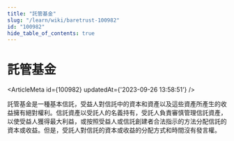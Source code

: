 ```yaml
---
title: "託管基金"
slug: "/learn/wiki/baretrust-100982"
id: "100982"
hide_table_of_contents: true
---
```



# 託管基金

<ArticleMeta id={100982} updatedAt={'2023-09-26 13:58:51'} />
<div className='border-solid border-b border-t-0 my-4 border-[var(--ifm-color-gray-300)]' />

託管基金是一種基本信託，受益人對信託中的資本和資產以及這些資產所產生的收益擁有絕對權利。信託資產以受託人的名義持有，受託人負責審慎管理信託資產，以使受益人獲得最大利益，或按照受益人或信託創建者合法指示的方法分配信託的資本或收益。但是，受託人對信託的資本或收益的分配方式和時間沒有發言權。
